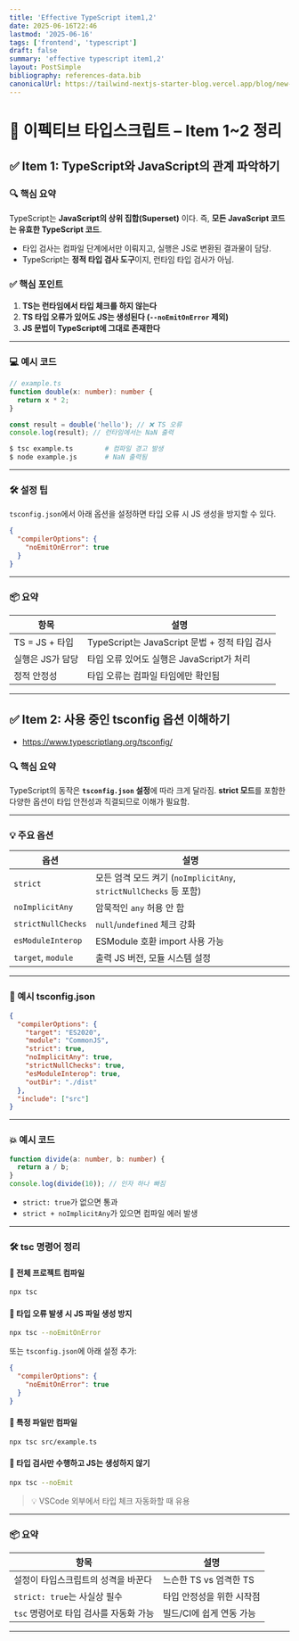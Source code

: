 ```yaml
---
title: 'Effective TypeScript item1,2'
date: 2025-06-16T22:46
lastmod: '2025-06-16'
tags: ['frontend', 'typescript']
draft: false
summary: 'effective typescript item1,2'
layout: PostSimple
bibliography: references-data.bib
canonicalUrl: https://tailwind-nextjs-starter-blog.vercel.app/blog/new-features-in-v1/
---
```


# 📘 이펙티브 타입스크립트 – Item 1~2 정리

## ✅ Item 1: TypeScript와 JavaScript의 관계 파악하기

### 🔍 핵심 요약

TypeScript는 **JavaScript의 상위 집합(Superset)** 이다. 즉, **모든 JavaScript 코드는 유효한 TypeScript 코드**.

- 타입 검사는 컴파일 단계에서만 이뤄지고, 실행은 JS로 변환된 결과물이 담당.
- TypeScript는 **정적 타입 검사 도구**이지, 런타임 타입 검사가 아님.

### ✅ 핵심 포인트

1. **TS는 런타임에서 타입 체크를 하지 않는다**
2. **TS 타입 오류가 있어도 JS는 생성된다 (`--noEmitOnError` 제외)**
3. **JS 문법이 TypeScript에 그대로 존재한다**

---

### 💻 예시 코드

```ts
// example.ts
function double(x: number): number {
  return x * 2;
}

const result = double('hello'); // ❌ TS 오류
console.log(result); // 런타임에서는 NaN 출력
```

```bash
$ tsc example.ts        # 컴파일 경고 발생
$ node example.js       # NaN 출력됨
```

---

### 🛠 설정 팁

`tsconfig.json`에서 아래 옵션을 설정하면 타입 오류 시 JS 생성을 방지할 수 있다.

```json
{
  "compilerOptions": {
    "noEmitOnError": true
  }
}
```

---

### 📦 요약

| 항목             | 설명                                          |
| ---------------- | --------------------------------------------- |
| TS = JS + 타입   | TypeScript는 JavaScript 문법 + 정적 타입 검사 |
| 실행은 JS가 담당 | 타입 오류 있어도 실행은 JavaScript가 처리     |
| 정적 안정성      | 타입 오류는 컴파일 타임에만 확인됨            |

---

## ✅ Item 2: 사용 중인 tsconfig 옵션 이해하기

- https://www.typescriptlang.org/tsconfig/

### 🔍 핵심 요약

TypeScript의 동작은 **`tsconfig.json` 설정**에 따라 크게 달라짐.
**strict 모드**를 포함한 다양한 옵션이 타입 안전성과 직결되므로 이해가 필요함.

---

### 💡 주요 옵션

| 옵션               | 설명                                                              |
| ------------------ | ----------------------------------------------------------------- |
| `strict`           | 모든 엄격 모드 켜기 (`noImplicitAny`, `strictNullChecks` 등 포함) |
| `noImplicitAny`    | 암묵적인 `any` 허용 안 함                                         |
| `strictNullChecks` | `null`/`undefined` 체크 강화                                      |
| `esModuleInterop`  | ESModule 호환 import 사용 가능                                    |
| `target`, `module` | 출력 JS 버전, 모듈 시스템 설정                                    |

---

### 🧾 예시 tsconfig.json

```json
{
  "compilerOptions": {
    "target": "ES2020",
    "module": "CommonJS",
    "strict": true,
    "noImplicitAny": true,
    "strictNullChecks": true,
    "esModuleInterop": true,
    "outDir": "./dist"
  },
  "include": ["src"]
}
```

---

### 💥 예시 코드

```ts
function divide(a: number, b: number) {
  return a / b;
}
console.log(divide(10)); // 인자 하나 빠짐
```

- `strict: true`가 없으면 통과
- `strict + noImplicitAny`가 있으면 컴파일 에러 발생

---

### 🛠 tsc 명령어 정리

#### 🔹 전체 프로젝트 컴파일

```bash
npx tsc
```

#### 🔹 타입 오류 발생 시 JS 파일 생성 방지

```bash
npx tsc --noEmitOnError
```

또는 `tsconfig.json`에 아래 설정 추가:

```json
{
  "compilerOptions": {
    "noEmitOnError": true
  }
}
```

#### 🔹 특정 파일만 컴파일

```bash
npx tsc src/example.ts
```

#### 🔹 타입 검사만 수행하고 JS는 생성하지 않기

```bash
npx tsc --noEmit
```

> 💡 VSCode 외부에서 타입 체크 자동화할 때 유용

---

### 📦 요약

| 항목                                   | 설명                      |
| -------------------------------------- | ------------------------- |
| 설정이 타입스크립트의 성격을 바꾼다    | 느슨한 TS vs 엄격한 TS    |
| `strict: true`는 사실상 필수           | 타입 안정성을 위한 시작점 |
| `tsc` 명령어로 타입 검사를 자동화 가능 | 빌드/CI에 쉽게 연동 가능  |

---

